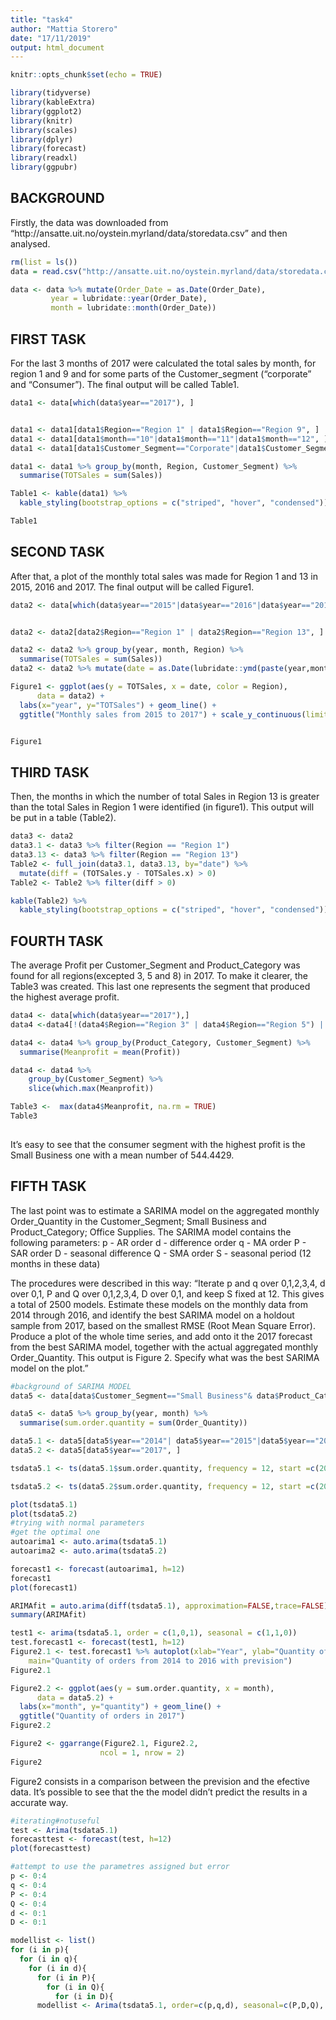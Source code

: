 ```yaml
---
title: "task4"
author: "Mattia Storero"
date: "17/11/2019"
output: html_document
---
```


```r
knitr::opts_chunk$set(echo = TRUE)
```

```r
library(tidyverse)
library(kableExtra)
library(ggplot2)
library(knitr)
library(scales)
library(dplyr)
library(forecast)
library(readxl)
library(ggpubr)
```




## BACKGROUND

Firstly, the data was downloaded from "http://ansatte.uit.no/oystein.myrland/data/storedata.csv" and then analysed.
```r
rm(list = ls())
data = read.csv("http://ansatte.uit.no/oystein.myrland/data/storedata.csv", header = TRUE)

data <- data %>% mutate(Order_Date = as.Date(Order_Date),
         year = lubridate::year(Order_Date),
         month = lubridate::month(Order_Date))

```

## FIRST TASK

For the last 3 months of 2017 were calculated the total sales by month, for region 1 and 9 and for some parts of the Customer_segment ("corporate" and "Consumer"). The final output will be called Table1.

```r
data1 <- data[which(data$year=="2017"), ]


data1 <- data1[data1$Region=="Region 1" | data1$Region=="Region 9", ]
data1 <- data1[data1$month=="10"|data1$month=="11"|data1$month=="12", ]
data1 <- data1[data1$Customer_Segment=="Corporate"|data1$Customer_Segment=="Consumer", ]

data1 <- data1 %>% group_by(month, Region, Customer_Segment) %>%
  summarise(TOTSales = sum(Sales))

Table1 <- kable(data1) %>%
  kable_styling(bootstrap_options = c("striped", "hover", "condensed"))

Table1
```

## SECOND TASK

After that, a plot of the monthly total sales was made for Region 1 and 13 in 2015, 2016 and 2017. The final output will be called Figure1.
```r
data2 <- data[which(data$year=="2015"|data$year=="2016"|data$year=="2017"), ]


data2 <- data2[data2$Region=="Region 1" | data2$Region=="Region 13", ]

data2 <- data2 %>% group_by(year, month, Region) %>%
  summarise(TOTSales = sum(Sales))
data2 <- data2 %>% mutate(date = as.Date(lubridate::ymd(paste(year,month,01)))) 

Figure1 <- ggplot(aes(y = TOTSales, x = date, color = Region),
      data = data2) +
  labs(x="year", y="TOTSales") + geom_line() +
  ggtitle("Monthly sales from 2015 to 2017") + scale_y_continuous(limits = c(0, 60000)) +  scale_x_date(breaks = date_breaks("months"), labels = date_format("%b-%y")) 


Figure1


```

## THIRD TASK

Then, the months in which the number of total Sales in Region 13 is greater than the total Sales in Region 1 were identified (in figure1). This output will be put in a table (Table2).

```r

data3 <- data2 
data3.1 <- data3 %>% filter(Region == "Region 1")
data3.13 <- data3 %>% filter(Region == "Region 13")
Table2 <- full_join(data3.1, data3.13, by="date") %>%
  mutate(diff = (TOTSales.y - TOTSales.x) > 0)
Table2 <- Table2 %>% filter(diff > 0)

kable(Table2) %>%
  kable_styling(bootstrap_options = c("striped", "hover", "condensed"))


```

## FOURTH TASK

The average Profit per Customer_Segment and Product_Category was found for all regions(excepted 3, 5 and 8) in 2017.
To make it clearer, the Table3 was created. This last one represents the segment that produced the highest average profit.


```r

data4 <- data[which(data$year=="2017"),]
data4 <-data4[!(data4$Region=="Region 3" | data4$Region=="Region 5") | data4$Region=="Region 8",]

data4 <- data4 %>% group_by(Product_Category, Customer_Segment) %>%
  summarise(Meanprofit = mean(Profit))                    

data4 <- data4 %>% 
    group_by(Customer_Segment) %>% 
    slice(which.max(Meanprofit))                    

Table3 <-  max(data4$Meanprofit, na.rm = TRUE)
Table3
                    
```
It's easy to see that the consumer segment with the highest profit is the Small Business one with a mean number of 544.4429.



## FIFTH TASK 

The last point was to estimate a SARIMA model on the aggregated monthly Order_Quantity in the Customer_Segment; Small Business and Product_Category; Office Supplies. The SARIMA model contains the following parameters:
p - AR order
d - difference order
q - MA order
P - SAR order
D - seasonal difference
Q - SMA order
S - seasonal period (12 months in these data)


The procedures were described in this way:
"Iterate p and q over 0,1,2,3,4, d over 0,1, P and Q over 0,1,2,3,4, D over 0,1, and keep S fixed at 12. This gives a total of 2500 models. Estimate these models on the monthly data from 2014 through 2016, and identify the best SARIMA model on a holdout sample from 2017, based on the smallest RMSE (Root Mean Square Error). Produce a plot of the whole time series, and add onto it the 2017 forecast from the best SARIMA model, together with the actual aggregated monthly Order_Quantity. This output is Figure 2. Specify what was the best SARIMA model on the plot."

```r
#background of SARIMA MODEL
data5 <- data[data$Customer_Segment=="Small Business"& data$Product_Category=="Office Supplies", ]

data5 <- data5 %>% group_by(year, month) %>%
  summarise(sum.order.quantity = sum(Order_Quantity))    

data5.1 <- data5[data5$year=="2014"| data5$year=="2015"|data5$year=="2016", ]
data5.2 <- data5[data5$year=="2017", ]


```


```r
tsdata5.1 <- ts(data5.1$sum.order.quantity, frequency = 12, start =c(2014,1), end = c(2016,12))

tsdata5.2 <- ts(data5.2$sum.order.quantity, frequency = 12, start =c(2017,1), end = c(2017,12))

plot(tsdata5.1)
plot(tsdata5.2)
#trying with normal parameters
#get the optimal one
autoarima1 <- auto.arima(tsdata5.1)
autoarima2 <- auto.arima(tsdata5.2)

forecast1 <- forecast(autoarima1, h=12)
forecast1
plot(forecast1)

ARIMAfit = auto.arima(diff(tsdata5.1), approximation=FALSE,trace=FALSE)
summary(ARIMAfit)


```


```r
test1 <- arima(tsdata5.1, order = c(1,0,1), seasonal = c(1,1,0))
test.forecast1 <- forecast(test1, h=12)
Figure2.1 <- test.forecast1 %>% autoplot(xlab="Year", ylab="Quantity of Order",
    main="Quantity of orders from 2014 to 2016 with prevision")
Figure2.1

Figure2.2 <- ggplot(aes(y = sum.order.quantity, x = month),
      data = data5.2) +
  labs(x="month", y="quantity") + geom_line() +
  ggtitle("Quantity of orders in 2017")
Figure2.2


```

```r

Figure2 <- ggarrange(Figure2.1, Figure2.2,
                    ncol = 1, nrow = 2)
Figure2

```



Figure2 consists in a comparison between the prevision and the efective data. It's possible to see that the the model didn't predict the results in a accurate way.



```r
#iterating#notuseful
test <- Arima(tsdata5.1)
forecasttest <- forecast(test, h=12)
plot(forecasttest)
```

```r

#attempt to use the parametres assigned but error
p <- 0:4
q <- 0:4
P <- 0:4
Q <- 0:4
d <- 0:1
D <- 0:1

modellist <- list()
for (i in p){
  for (i in q){
    for (i in d){
      for (i in P){
        for (i in Q){
          for (i in D){
      modellist <- Arima(tsdata5.1, order=c(p,q,d), seasonal=c(P,D,Q), method="ML")  }}}}}}
```





